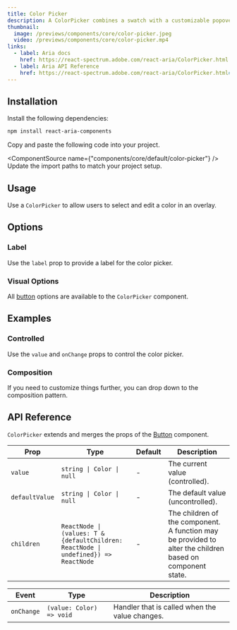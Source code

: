 ---
title: Color Picker
description: A ColorPicker combines a swatch with a customizable popover for editing a color.
thumbnail:
  image: /previews/components/core/color-picker.jpeg
  video: /previews/components/core/color-picker.mp4
links:
  - label: Aria docs
    href: https://react-spectrum.adobe.com/react-aria/ColorPicker.html
  - label: Aria API Reference
    href: https://react-spectrum.adobe.com/react-aria/ColorPicker.html#props
---

<ComponentPreview name="demos/components/core/color-picker/default" />

## Installation

<Steps>
  <Step>Install the following dependencies:</Step>

```bash
npm install react-aria-components
```

<Step>Copy and paste the following code into your project.</Step>

  <ComponentSource name={"components/core/default/color-picker"} />
  <Step>Update the import paths to match your project setup.</Step>
</Steps>

## Usage

Use a `ColorPicker` to allow users to select and edit a color in an overlay.

## Options

### Label

Use the `label` prop to provide a label for the color picker.

<ComponentPreview name="demos/components/core/color-picker/label" />

### Visual Options

All [button](/components/buttons/button#options) options are available to the `ColorPicker` component.

## Examples

### Controlled

Use the `value` and `onChange` props to control the color picker.

<ComponentPreview name="demos/components/core/color-picker/controlled" />

### Composition

If you need to customize things further, you can drop down to the composition pattern.

<ComponentPreview name="demos/components/core/color-picker/composition" />

## API Reference

`ColorPicker` extends and merges the props of the [Button](/components/buttons/button#api-reference) component.

| Prop           | Type                                                                                | Default | Description                                                                                               |
| -------------- | ----------------------------------------------------------------------------------- | ------- | --------------------------------------------------------------------------------------------------------- |
| `value`        | `string \| Color \| null`                                                           | -       | The current value (controlled).                                                                           |
| `defaultValue` | `string \| Color \| null`                                                           | -       | The default value (uncontrolled).                                                                         |
| `children`     | `ReactNode \| (values: T & {defaultChildren: ReactNode \| undefined}) => ReactNode` | -       | The children of the component. A function may be provided to alter the children based on component state. |

| Event      | Type                     | Description                                    |
| ---------- | ------------------------ | ---------------------------------------------- |
| `onChange` | `(value: Color) => void` | Handler that is called when the value changes. |
